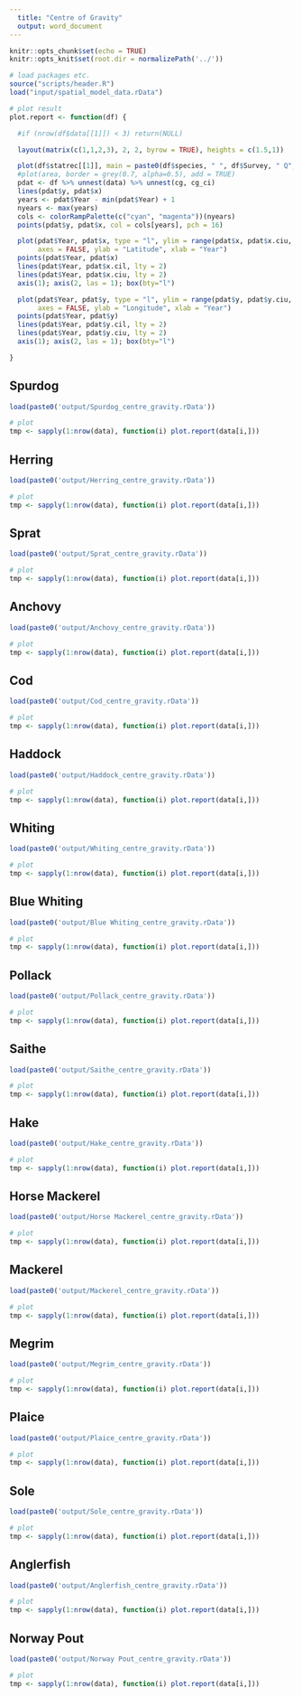 ```yaml
---
  title: "Centre of Gravity"
  output: word_document
---
```


```r
knitr::opts_chunk$set(echo = TRUE)
knitr::opts_knit$set(root.dir = normalizePath('../'))
```

```r
# load packages etc.
source("scripts/header.R")
load("input/spatial_model_data.rData")
```

```r
# plot result
plot.report <- function(df) {

  #if (nrow(df$data[[1]]) < 3) return(NULL)

  layout(matrix(c(1,1,2,3), 2, 2, byrow = TRUE), heights = c(1.5,1))

  plot(df$statrec[[1]], main = paste0(df$species, " ", df$Survey, " Q", df$Quarter), border = grey(0.5, alpha=0.5))
  #plot(area, border = grey(0.7, alpha=0.5), add = TRUE)
  pdat <- df %>% unnest(data) %>% unnest(cg, cg_ci)
  lines(pdat$y, pdat$x)
  years <- pdat$Year - min(pdat$Year) + 1
  nyears <- max(years)
  cols <- colorRampPalette(c("cyan", "magenta"))(nyears)
  points(pdat$y, pdat$x, col = cols[years], pch = 16)

  plot(pdat$Year, pdat$x, type = "l", ylim = range(pdat$x, pdat$x.ciu, pdat$x.cil),
       axes = FALSE, ylab = "Latitude", xlab = "Year")
  points(pdat$Year, pdat$x)
  lines(pdat$Year, pdat$x.cil, lty = 2)
  lines(pdat$Year, pdat$x.ciu, lty = 2)
  axis(1); axis(2, las = 1); box(bty="l")

  plot(pdat$Year, pdat$y, type = "l", ylim = range(pdat$y, pdat$y.ciu, pdat$y.cil),
       axes = FALSE, ylab = "Longitude", xlab = "Year")
  points(pdat$Year, pdat$y)
  lines(pdat$Year, pdat$y.cil, lty = 2)
  lines(pdat$Year, pdat$y.ciu, lty = 2)
  axis(1); axis(2, las = 1); box(bty="l")

}
```




## Spurdog

```r
load(paste0('output/Spurdog_centre_gravity.rData'))

# plot
tmp <- sapply(1:nrow(data), function(i) plot.report(data[i,]))
```


## Herring

```r
load(paste0('output/Herring_centre_gravity.rData'))

# plot
tmp <- sapply(1:nrow(data), function(i) plot.report(data[i,]))
```


## Sprat

```r
load(paste0('output/Sprat_centre_gravity.rData'))

# plot
tmp <- sapply(1:nrow(data), function(i) plot.report(data[i,]))
```


## Anchovy

```r
load(paste0('output/Anchovy_centre_gravity.rData'))

# plot
tmp <- sapply(1:nrow(data), function(i) plot.report(data[i,]))
```


## Cod

```r
load(paste0('output/Cod_centre_gravity.rData'))

# plot
tmp <- sapply(1:nrow(data), function(i) plot.report(data[i,]))
```


## Haddock

```r
load(paste0('output/Haddock_centre_gravity.rData'))

# plot
tmp <- sapply(1:nrow(data), function(i) plot.report(data[i,]))
```


## Whiting

```r
load(paste0('output/Whiting_centre_gravity.rData'))

# plot
tmp <- sapply(1:nrow(data), function(i) plot.report(data[i,]))
```


## Blue Whiting

```r
load(paste0('output/Blue Whiting_centre_gravity.rData'))

# plot
tmp <- sapply(1:nrow(data), function(i) plot.report(data[i,]))
```


## Pollack

```r
load(paste0('output/Pollack_centre_gravity.rData'))

# plot
tmp <- sapply(1:nrow(data), function(i) plot.report(data[i,]))
```


## Saithe

```r
load(paste0('output/Saithe_centre_gravity.rData'))

# plot
tmp <- sapply(1:nrow(data), function(i) plot.report(data[i,]))
```


## Hake

```r
load(paste0('output/Hake_centre_gravity.rData'))

# plot
tmp <- sapply(1:nrow(data), function(i) plot.report(data[i,]))
```


## Horse Mackerel

```r
load(paste0('output/Horse Mackerel_centre_gravity.rData'))

# plot
tmp <- sapply(1:nrow(data), function(i) plot.report(data[i,]))
```


## Mackerel

```r
load(paste0('output/Mackerel_centre_gravity.rData'))

# plot
tmp <- sapply(1:nrow(data), function(i) plot.report(data[i,]))
```


## Megrim

```r
load(paste0('output/Megrim_centre_gravity.rData'))

# plot
tmp <- sapply(1:nrow(data), function(i) plot.report(data[i,]))
```


## Plaice

```r
load(paste0('output/Plaice_centre_gravity.rData'))

# plot
tmp <- sapply(1:nrow(data), function(i) plot.report(data[i,]))
```


## Sole

```r
load(paste0('output/Sole_centre_gravity.rData'))

# plot
tmp <- sapply(1:nrow(data), function(i) plot.report(data[i,]))
```


## Anglerfish

```r
load(paste0('output/Anglerfish_centre_gravity.rData'))

# plot
tmp <- sapply(1:nrow(data), function(i) plot.report(data[i,]))
```


## Norway Pout

```r
load(paste0('output/Norway Pout_centre_gravity.rData'))

# plot
tmp <- sapply(1:nrow(data), function(i) plot.report(data[i,]))
```


